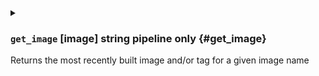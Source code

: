 

<details className="config-field -function" data-expandable="true">
<summary>

### `get_image` <span className="config-field-type">[image]</span> <span className="config-field-enum"></span> <span className="config-field-default -return">string</span> <span className="config-field-required" data-required="true">pipeline only</span>  {#get_image}

Returns the most recently built image and/or tag for a given image name

</summary>

<PartialDependency />
<PartialOnly />


</details>
